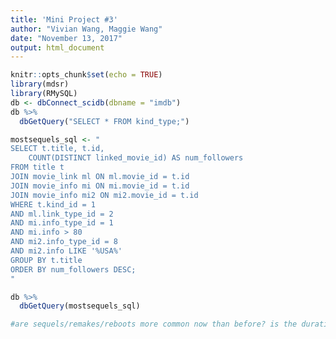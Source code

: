 ```yaml
---
title: 'Mini Project #3'
author: "Vivian Wang, Maggie Wang"
date: "November 13, 2017"
output: html_document
---
```


```r
knitr::opts_chunk$set(echo = TRUE)
library(mdsr)
library(RMySQL)
db <- dbConnect_scidb(dbname = "imdb")
db %>%
  dbGetQuery("SELECT * FROM kind_type;")
```

```r
mostsequels_sql <- "
SELECT t.title, t.id,
	COUNT(DISTINCT linked_movie_id) AS num_followers
FROM title t
JOIN movie_link ml ON ml.movie_id = t.id
JOIN movie_info mi ON mi.movie_id = t.id
JOIN movie_info mi2 ON mi2.movie_id = t.id
WHERE t.kind_id = 1
AND ml.link_type_id = 2
AND mi.info_type_id = 1
AND mi.info > 80
AND mi2.info_type_id = 8
AND mi2.info LIKE '%USA%'
GROUP BY t.title
ORDER BY num_followers DESC;
"

db %>% 
  dbGetQuery(mostsequels_sql)
```

```r
#are sequels/remakes/reboots more common now than before? is the duration between the original and sequel longer or shorter than they used to be?
```

